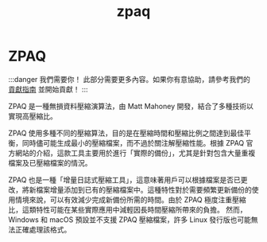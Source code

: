﻿---
title: zpaq
sidebar_position: 7
---

# ZPAQ

:::danger 我們需要你！
此部分需要更多內容。如果你有意協助，請參考我們的 [貢獻指南](../contribution-guide.mdx) 並開始貢獻！
:::

ZPAQ 是一種無損資料壓縮演算法，由 Matt Mahoney 開發，結合了多種技術以實現高壓縮比。

ZPAQ 使用多種不同的壓縮算法，目的是在壓縮時間和壓縮比例之間達到最佳平衡，同時儘可能生成最小的壓縮檔案，而不過於關注解壓縮性能。根據 ZPAQ 官方網站的介紹，這款工具主要用於進行「實際的備份」，尤其是針對包含大量重複檔案及已壓縮檔案的情況。

ZPAQ 也是一種「增量日誌式壓縮工具」，這意味著用戶可以根據檔案是否已更改，將新檔案增量添加到已有的壓縮檔案中。這種特性對於需要頻繁更新備份的使用情境來說，可以有效減少完成新備份所需的時間。由於 ZPAQ 極度注重壓縮比，這類特性可能在某些實際應用中減輕因長時間壓縮所帶來的負擔。
然而，Windows 和 macOS 預設並不支援 ZPAQ 壓縮檔案，許多 Linux 發行版也可能無法正確處理該格式。